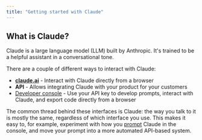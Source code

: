 ```yaml
---
title: "Getting started with Claude"
---
```


## What is Claude?

Claude is a large language model (LLM) built by Anthropic. It's trained to be a helpful assistant in a conversational tone.

There are a couple of different ways to interact with Claude:

* **[claude.ai](https://claude.ai)** \- Interact with Claude directly from a browser
* **API** \- Allows integrating Claude with your product for your customers
* [Developer console](https://console.anthropic.com/) \- Use your API key to develop prompts, interact with Claude, and export code directly from a browser

The common thread behind these interfaces is Claude: the way you talk to it is mostly the same, regardless of which interface you use. This makes it easy to, for example, experiment with how you [prompt](/claude/docs/introduction-to-prompt-design) Claude in the console, and move your prompt into a more automated API-based system.